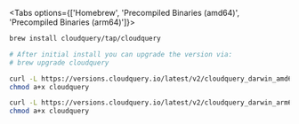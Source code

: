 
<Tabs options={['Homebrew', 'Precompiled Binaries (amd64)', 'Precompiled Binaries (arm64)']}>
<Tab>

```bash copy
brew install cloudquery/tap/cloudquery

# After initial install you can upgrade the version via:
# brew upgrade cloudquery
```

</Tab>

<Tab>

```bash copy
curl -L https://versions.cloudquery.io/latest/v2/cloudquery_darwin_amd64 -o cloudquery
chmod a+x cloudquery
```

</Tab>

<Tab>

```bash copy
curl -L https://versions.cloudquery.io/latest/v2/cloudquery_darwin_arm64 -o cloudquery
chmod a+x cloudquery
```

</Tab>

</Tabs>